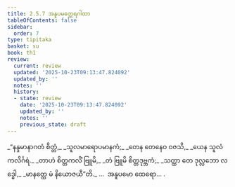 ```yaml
---
title: 2.5.7 အနူပမတ္ထေရဂါထာ
tableOfContents: false
sidebar:
  order: 7
type: tipitaka
basket: su
book: th1
review:
  current: review
  updated: '2025-10-23T09:13:47.824092'
  updated_by: ''
  notes: ''
  history:
  - state: review
    date: '2025-10-23T09:13:47.824092'
    updated_by: ''
    notes: ''
    previous_state: draft
---
```



<ReviewStatus review={frontmatter.review} showDetails={true} />

<HypothesisAnnotation frontmatter={frontmatter} />

<DynamicBreadcrumb />

<Division number="213" book="th1" e="ch" v="19" p="261">

<Paragraph number="420" type="verses" book="th1">
_“နန္ဒမာနာဂတံ စိတ္တံ,_  
_သူလမာရောပမာနကံ;_  
_တေန တေနေဝ ဝဇသိ,_  
_ယေန သူလံ ကလိင်္ဂရံ._  

</Paragraph>

</Division>
<Division number="214" book="th1" e="ch" v="19" p="261">

<Paragraph number="421" type="verses" book="th1">
_တာဟံ စိတ္တကလိံ ဗြူမိ,_  
_တံ ဗြူမိ စိတ္တဒုဗ္ဘကံ;_  
_သတ္ထာ တေ ဒုလ္လဘော လဒ္ဓေါ,_  
_မာနတ္ထေ မံ နိယောဇယီ”တိ._  


</Paragraph>
</Division>

<Paragraph number="422" type="center" book="th1">
…  အနူပမော ထေရော… .
</Paragraph>